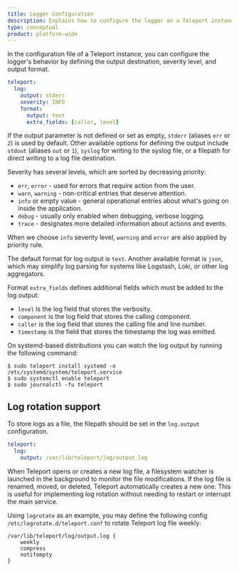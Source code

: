 ```yaml
---
title: Logger Configuration
description: Explains how to configure the logger on a Teleport instance.
type: conceptual
product: platform-wide
---
```


In the configuration file of a Teleport instance, you can configure the logger's behavior by defining the output
destination, severity level, and output format.

```yaml
teleport:
  log:
    output: stderr
    severity: INFO
    format:
      output: text
      extra_fields: [caller, level]
```

If the output parameter is not defined or set as empty, `stderr` (aliases `err` or `2`) is used by default.
Other available options for defining the output include `stdout` (aliases `out` or `1`), `syslog` for writing
to the syslog file, or a filepath for direct writing to a log file destination.

Severity has several levels, which are sorted by decreasing priority:
 - `err`, `error` - used for errors that require action from the user.
 - `warn`, `warning` - non-critical entries that deserve attention.
 - `info` or empty value - general operational entries about what's going on inside the application.
 - `debug` - usually only enabled when debugging, verbose logging.
 - `trace` - designates more detailed information about actions and events.

When we choose `info` severity level, `warning` and `error` are also applied by priority rule.

The default format for log output is `text`. Another available format is `json`, which may simplify log
parsing for systems like Logstash, Loki, or other log aggregators.

Format `extra_fields` defines additional fields which must be added to the log output:
 - `level` is the log field that stores the verbosity.
 - `component` is the log field that stores the calling component.
 - `caller` is the log field that stores the calling file and line number.
 - `timestamp` is the field that stores the timestamp the log was emitted.

On systemd-based distributions you can watch the log output by running the following command:

```code
$ sudo teleport install systemd -o /etc/systemd/system/teleport.service
$ sudo systemctl enable teleport
$ sudo journalctl -fu teleport
```

## Log rotation support

To store logs as a file, the filepath should be set in the `log.output` configuration.

```yaml
teleport:
  log:
    output: /var/lib/teleport/log/output.log
```

When Teleport opens or creates a new log file, a filesystem watcher is launched in the background to monitor the file modifications.
If the log file is renamed, moved, or deleted, Teleport automatically creates a new one.
This is useful for implementing log rotation without needing to restart or interrupt the main service.

Using `logrotate` as an example, you may define the following config `/etc/logrotate.d/teleport.conf`
to rotate Teleport log file weekly:

```code
/var/lib/teleport/log/output.log {
    weekly
    compress
    notifempty
}
```
